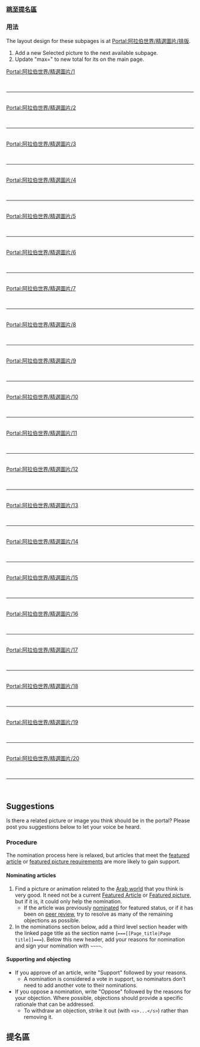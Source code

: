 ===[[#Suggestions|跳至提名區]]===

=== 用法 ===
The layout design for these subpages is at [[Portal:阿拉伯世界/精選圖片/排版|Portal:阿拉伯世界/精選圖片/排版]].
# Add a new Selected picture to the next available subpage.
# Update "max=" to new total for its {{tl|Random portal component}} on the main page.



{{Portal:Arab world/box-header|Selected picture|Portal:阿拉伯世界/精選圖片|}}

[[Portal:阿拉伯世界/精選圖片/1|Portal:阿拉伯世界/精選圖片/1]]<br> {{Portal:阿拉伯世界/精選圖片/1}} <div style="clear: both"></div><br/><hr/><br/>
[[Portal:阿拉伯世界/精選圖片/2|Portal:阿拉伯世界/精選圖片/2]]<br> {{Portal:阿拉伯世界/精選圖片/2}} <div style="clear: both"></div><br/><hr/><br/>
[[Portal:阿拉伯世界/精選圖片/3|Portal:阿拉伯世界/精選圖片/3]]<br> {{Portal:阿拉伯世界/精選圖片/3}} <div style="clear: both"></div><br/><hr/><br/>
[[Portal:阿拉伯世界/精選圖片/4|Portal:阿拉伯世界/精選圖片/4]]<br> {{Portal:阿拉伯世界/精選圖片/4}} <div style="clear: both"></div><br/><hr/><br/>
[[Portal:阿拉伯世界/精選圖片/5|Portal:阿拉伯世界/精選圖片/5]]<br> {{Portal:阿拉伯世界/精選圖片/5}} <div style="clear: both"></div><br/><hr/><br/>
[[Portal:阿拉伯世界/精選圖片/6|Portal:阿拉伯世界/精選圖片/6]]<br> {{Portal:阿拉伯世界/精選圖片/6}} <div style="clear: both"></div><br/><hr/><br/>
[[Portal:阿拉伯世界/精選圖片/7|Portal:阿拉伯世界/精選圖片/7]]<br> {{Portal:阿拉伯世界/精選圖片/7}} <div style="clear: both"></div><br/><hr/><br/>
[[Portal:阿拉伯世界/精選圖片/8|Portal:阿拉伯世界/精選圖片/8]]<br> {{Portal:阿拉伯世界/精選圖片/8}} <div style="clear: both"></div><br/><hr/><br/>
[[Portal:阿拉伯世界/精選圖片/9|Portal:阿拉伯世界/精選圖片/9]]<br> {{Portal:阿拉伯世界/精選圖片/9}} <div style="clear: both"></div><br/><hr/><br/>
[[Portal:阿拉伯世界/精選圖片/10|Portal:阿拉伯世界/精選圖片/10]]<br> {{Portal:阿拉伯世界/精選圖片/10}} <div style="clear: both"></div><br/><hr/><br/>
[[Portal:阿拉伯世界/精選圖片/11|Portal:阿拉伯世界/精選圖片/11]]<br> {{Portal:阿拉伯世界/精選圖片/11}} <div style="clear: both"></div><br/><hr/><br/>
[[Portal:阿拉伯世界/精選圖片/12|Portal:阿拉伯世界/精選圖片/12]]<br> {{Portal:阿拉伯世界/精選圖片/12}} <div style="clear: both"></div><br/><hr/><br/>
[[Portal:阿拉伯世界/精選圖片/13|Portal:阿拉伯世界/精選圖片/13]]<br> {{Portal:阿拉伯世界/精選圖片/13}} <div style="clear: both"></div><br/><hr/><br/>
[[Portal:阿拉伯世界/精選圖片/14|Portal:阿拉伯世界/精選圖片/14]]<br> {{Portal:阿拉伯世界/精選圖片/14}} <div style="clear: both"></div><br/><hr/><br/>
[[Portal:阿拉伯世界/精選圖片/15|Portal:阿拉伯世界/精選圖片/15]]<br> {{Portal:阿拉伯世界/精選圖片/15}} <div style="clear: both"></div><br/><hr/><br/>
[[Portal:阿拉伯世界/精選圖片/16|Portal:阿拉伯世界/精選圖片/16]]<br> {{Portal:阿拉伯世界/精選圖片/16}} <div style="clear: both"></div><br/><hr/><br/>
[[Portal:阿拉伯世界/精選圖片/17|Portal:阿拉伯世界/精選圖片/17]]<br> {{Portal:阿拉伯世界/精選圖片/17}} <div style="clear: both"></div><br/><hr/><br/>
[[Portal:阿拉伯世界/精選圖片/18|Portal:阿拉伯世界/精選圖片/18]]<br> {{Portal:阿拉伯世界/精選圖片/18}} <div style="clear: both"></div><br/><hr/><br/>
[[Portal:阿拉伯世界/精選圖片/19|Portal:阿拉伯世界/精選圖片/19]]<br> {{Portal:阿拉伯世界/精選圖片/19}} <div style="clear: both"></div><br/><hr/><br/>
[[Portal:阿拉伯世界/精選圖片/20|Portal:阿拉伯世界/精選圖片/20]]<br> {{Portal:阿拉伯世界/精選圖片/20}} <div style="clear: both"></div><br/><hr/><br/>

{{Portal:Arab world/box-footer|}}

==Suggestions==
Is there a related picture or image you think should be in the portal?  Please post you suggestions below to let your voice be heard.

===Procedure===
The nomination process here is relaxed, but articles that meet the [[Wikipedia:What_is_a_featured_article|featured article]] or [[Wikipedia:Featured_picture_criteria|featured picture requirements]] are more likely to gain support.  

====Nominating articles====
# Find a picture or animation related to the [[:Category:Arab_world|Arab world]] that you think is very good.  It need not be a current [[WP:FA|Featured Article]] or [[Wikipedia:Featured_pictures|Featured picture]], but if it is, it could only help the nomination.
#* If the article was previously [[WP:FAC|nominated]] for featured status, or if it has been on [[WP:PR|peer review]], try to resolve as many of the remaining objections as possible.
# In the nominations section below, add a third level section header with the linked page title as the section name (<tt><nowiki>===[[Page_title|Page title]]===</nowiki></tt>).  Below this new header, add your reasons for nomination and sign your nomination with <tt><nowiki>~~~~</nowiki></tt>.

====Supporting and objecting====
* If you approve of an article, write "Support" followed by your reasons.
** A nomination is considered a vote in support, so nominators don't need to add another vote to their nominations.
* If you oppose a nomination, write "Oppose" followed by the reasons for your objection. Where possible, objections should provide a specific rationale that can be addressed.
** To withdraw an objection, strike it out (with <tt><nowiki><s>...</s></nowiki></tt>) rather than removing it.

==提名區==